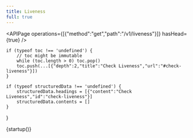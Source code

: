 ```yaml
---
title: Liveness
full: true
---
```


<APIPage operations={[{"method":"get","path":"/v1/liveness"}]} hasHead={true} />

    if (typeof toc !== 'undefined') {
        // toc might be immutable
        while (toc.length > 0) toc.pop()
        toc.push(...[{"depth":2,"title":"Check Liveness","url":"#check-liveness"}])
    }
    
    if (typeof structuredData !== 'undefined') {
        structuredData.headings = [{"content":"Check Liveness","id":"check-liveness"}]
        structuredData.contents = []
    }
}

{startup()}